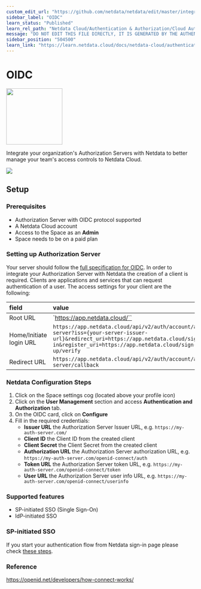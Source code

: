 ```yaml
---
custom_edit_url: "https://github.com/netdata/netdata/edit/master/integrations/cloud-authentication/metadata.yaml"
sidebar_label: "OIDC"
learn_status: "Published"
learn_rel_path: "Netdata Cloud/Authentication & Authorization/Cloud Authentication & Authorization Integrations"
message: "DO NOT EDIT THIS FILE DIRECTLY, IT IS GENERATED BY THE AUTHENTICATION'S metadata.yaml FILE"
sidebar_position: "504500"
learn_link: "https://learn.netdata.cloud/docs/netdata-cloud/authentication-&-authorization/cloud-authentication-&-authorization-integrations/oidc"
---
```



# OIDC


<img src="https://netdata.cloud/img/openid.svg" width="150"/>


Integrate your organization's Authorization Servers with Netdata to better manage your team's access controls to Netdata Cloud.


<img src="https://img.shields.io/badge/maintained%20by-Netdata-%2300ab44" />

## Setup

### Prerequisites
- Authorization Server with OIDC protocol supported
- A Netdata Cloud account
- Access to the Space as an **Admin**
- Space needs to be on a paid plan

### Setting up Authorization Server
Your server should follow the [full specification for OIDC](https://openid.net/specs/openid-connect-core-1_0.html).
In order to integrate your Authorization Server with Netdata the creation of a client is required. Clients are applications and services that can request authentication of a user.
The access settings for your client are the following:

| field                    | value                                                 |
| :--                      | :--                                                   |
| Root URL                 | `https://app.netdata.cloud/``                           |
| Home/Initiate login URL  | `https://app.netdata.cloud/api/v2/auth/account/auth-server?iss={your-server-issuer-url}&redirect_uri=https://app.netdata.cloud/sign-in&register_uri=https://app.netdata.cloud/sign-up/verify`  |
| Redirect URL             | `https://app.netdata.cloud/api/v2/auth/account/auth-server/callback`  |

### Netdata Configuration Steps
1. Click on the Space settings cog (located above your profile icon)
2. Click on the **User Management** section and access **Authentication and Authorization** tab.
3. On the OIDC card, click on **Configure**
4. Fill in the required credentials:
    - **Issuer URL** the Authorization Server Issuer URL, e.g. `https://my-auth-server.com/`
    - **Client ID** the Client ID from the created client
    - **Client Secret** the Client Secret from the created client
    - **Authorization URL** the Authorization Server authorization URL, e.g. `https://my-auth-server.com/openid-connect/auth`
    - **Token URL** the Authorization Server token URL, e.g. `https://my-auth-server.com/openid-connect/token`
    - **User URL** the Authorization Server user info URL, e.g. `https://my-auth-server.com/openid-connect/userinfo`

### Supported features
* SP-initiated SSO (Single Sign-On)
* IdP-initiated SSO

### SP-initiated SSO

If you start your authentication flow from Netdata sign-in page please check [these steps](/docs/netdata-cloud/authentication-&-authorization/enterprise-sso-authentication).


### Reference
https://openid.net/developers/how-connect-works/


